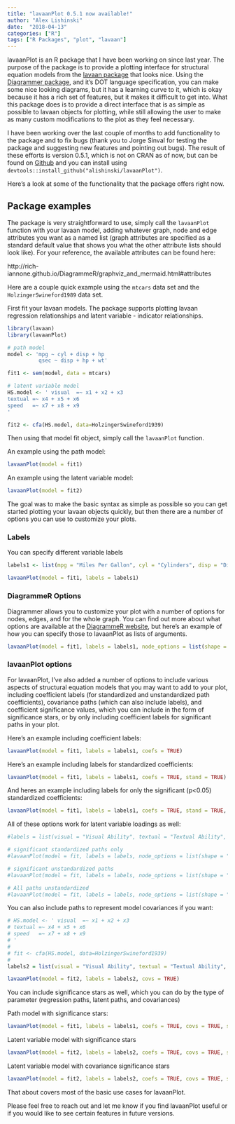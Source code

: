 ```yaml
---
title: "lavaanPlot 0.5.1 now available!"
author: "Alex Lishinski"
date:  "2018-04-13"
categories: ["R"]
tags: ["R Packages", "plot", "lavaan"]
---
```


lavaanPlot is an R package that I have been working on since last year. The purpose of the package is to provide a plotting interface for structural equation models from the [lavaan package](http://lavaan.ugent.be/) that looks nice. Using the [Diagrammer package](http://rich-iannone.github.io/DiagrammeR/index.html), and it's DOT language specification, you can make some nice looking diagrams, but it has a learning curve to it, which is okay because it has a rich set of features, but it makes it difficult to get into. What this package does is to provide a direct interface that is as simple as possible to lavaan objects for plotting, while still allowing the user to make as many custom modifications to the plot as they feel necessary.

I have been working over the last couple of months to add functionality to the package and to fix bugs (thank you to Jorge Sinval for testing the package and suggesting new features and pointing out bugs). The result of these efforts is version 0.5.1, which is not on CRAN as of now, but can be found on [Github](https://github.com/alishinski/lavaanPlot) and you can install using `devtools::install_github("alishinski/lavaanPlot")`. 

Here's a look at some of the functionality that the package offers right now.

## Package examples

The package is very straightforward to use, simply call the `lavaanPlot` function with your lavaan model, adding whatever graph, node and edge attributes you want as a named list (graph attributes are specified as a standard default value that shows you what the other attribute lists should look like). For your reference, the available attributes can be found here:

http://rich-iannone.github.io/DiagrammeR/graphviz_and_mermaid.html#attributes

Here are a couple quick example using the `mtcars` data set and the `HolzingerSwineford1989` data set. 

First fit your lavaan models. The package supports plotting lavaan regression relationships and latent variable - indicator relationships.

```r
library(lavaan)
library(lavaanPlot)

# path model
model <- 'mpg ~ cyl + disp + hp
          qsec ~ disp + hp + wt'

fit1 <- sem(model, data = mtcars)

# latent variable model
HS.model <- ' visual  =~ x1 + x2 + x3      
textual =~ x4 + x5 + x6
speed   =~ x7 + x8 + x9 
'

fit2 <- cfa(HS.model, data=HolzingerSwineford1939)
```

Then using that model fit object, simply call the `lavaanPlot` function.

An example using the path model:

```r
lavaanPlot(model = fit1)
```

An example using the latent variable model:

```r
lavaanPlot(model = fit2)
```

The goal was to make the basic syntax as simple as possible so you can get started plotting your lavaan objects quickly, but then there are a number of options you can use to customize your plots.

### Labels

You can specify different variable labels

```r
labels1 <- list(mpg = "Miles Per Gallon", cyl = "Cylinders", disp = "Displacement", hp = "Horsepower", qsec = "Speed", wt = "Weight")

lavaanPlot(model = fit1, labels = labels1)
```


### DiagrammeR Options

Diagrammer allows you to customize your plot with a number of options for nodes, edges, and for the whole graph. You can find out more about what options are available at the [DiagrammeR website](http://rich-iannone.github.io/DiagrammeR/graphviz_and_mermaid.html#attributes), but here's an example of how you can specify those to lavaanPlot as lists of arguments.

```r
lavaanPlot(model = fit1, labels = labels1, node_options = list(shape = "box", fontname = "Helvetica"), edge_options = list(color = "grey"))
```


### lavaanPlot options

For lavaanPlot, I've also added a number of options to include various aspects of structural equation models that you may want to add to your plot, including coefficient labels (for standardized and unstandardized path coefficients), covariance paths (which can also include labels), and coefficient significance values, which you can include in the form of significance stars, or by only including coefficient labels for significant paths in your plot. 

Here's an example including coefficient labels:

```r
lavaanPlot(model = fit1, labels = labels1, coefs = TRUE)
```

Here's an example including labels for standardized coefficients:

```r
lavaanPlot(model = fit1, labels = labels1, coefs = TRUE, stand = TRUE)
```

And heres an example including labels for only the significant (p<0.05) standardized coefficients: 

```r
lavaanPlot(model = fit1, labels = labels1, coefs = TRUE, stand = TRUE, sig = 0.05)
```





All of these options work for latent variable loadings as well:

```r


#labels = list(visual = "Visual Ability", textual = "Textual Ability", speed = "Speed Ability")

# significant standardized paths only
#lavaanPlot(model = fit, labels = labels, node_options = list(shape = "box", fontname = "Helvetica"), edge_options = list(color = "grey"), coefs = TRUE)

# significant unstandardized paths
#lavaanPlot(model = fit, labels = labels, node_options = list(shape = "box", fontname = "Helvetica"), edge_options = list(color = "grey"), coefs = TRUE, stand = FALSE)

# All paths unstandardized
#lavaanPlot(model = fit, labels = labels, node_options = list(shape = "box", fontname = "Helvetica"), edge_options = list(color = "grey"), coefs = TRUE, stand = FALSE, sig = 1.00)
```

You can also include paths to represent model covariances if you want:

```r
# HS.model <- ' visual  =~ x1 + x2 + x3      
# textual =~ x4 + x5 + x6
# speed   =~ x7 + x8 + x9 
# '
# 
# fit <- cfa(HS.model, data=HolzingerSwineford1939)
# 
labels2 = list(visual = "Visual Ability", textual = "Textual Ability", speed = "Speed Ability")

lavaanPlot(model = fit2, labels = labels2, covs = TRUE)
```

You can include significance stars as well, which you can do by the type of parameter (regression paths, latent paths, and covariances)

Path model with significance stars:

```r
lavaanPlot(model = fit1, labels = labels1, coefs = TRUE, covs = TRUE, stars = c("regress"))
```

Latent variable model with significance stars

```r
lavaanPlot(model = fit2, labels = labels2, coefs = TRUE, covs = TRUE, stars = c("latent"))
```

Latent variable model with covariance significance stars

```r
lavaanPlot(model = fit2, labels = labels2, coefs = TRUE, covs = TRUE, stars = c("latent", "covs"))
```

That about covers most of the basic use cases for lavaanPlot.

Please feel free to reach out and let me know if you find lavaanPlot useful or if you would like to see certain features in future versions.
